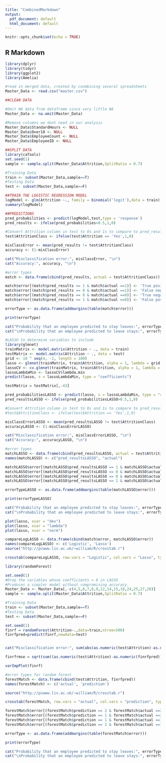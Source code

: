 ```yaml
---
title: "CombinedMarkdown"
output:
  pdf_document: default
  html_document: default
---
```


```r
knitr::opts_chunk$set(echo = TRUE)
```

## R Markdown

```r
library(dplyr)
library(tidyr)
library(ggplot2)
library(Amelia)
```

```r
#read in merged data, created by conmbining several spreadsheets
Master_Data <- read.csv("master.csv")
```

```r
##CLEAN DATA

#Omit NA data from dataframe since very little NA
Master_Data <- na.omit(Master_Data)

#Remove columns we dont need in our analysis
Master_Data$StandardHours <- NULL
Master_Data$Over18 <- NULL
Master_Data$EmployeeCount <- NULL
Master_Data$EmployeeID <- NULL
```

```r
##SPLIT DATA
library(caTools)
set.seed(1)
sample <- sample.split(Master_Data$Attrition,SplitRatio = 0.7)

#Training Data
train <- subset(Master_Data,sample==T)
#Testing Data
test <- subset(Master_Data,sample==F)
```

```r
##TRAIN THE LOGISTIC REGRESSION MODEL
logModel <- glm(Attrition ~., family = binomial('logit'),data = train)
summary(logModel)
```

```r
##PREDICTIONS
pred_probabilities <- predict(logModel,test,type = 'response')
pred_results <- ifelse(pred_probabilities>0.5,1,0)

#Convert Attrition column in test to 0s and 1s to compare to pred_results
test$AttritionClass <- ifelse(test$Attrition == 'Yes',1,0)

misClassError <- mean(pred_results != test$AttritionClass)
accuracy <- (1-misClassError)

cat("Misclassification error:", misClassError, "\n")
cat("Accuracy:", accuracy, "\n")
```

```r
#error types
match <- data.frame(cbind(pred_results, actual = test$AttritionClass))

match$error[(match$pred_results == 1 & match$actual ==1)] <- 'True positive'
match$error[(match$pred_results == 0 & match$actual ==1)] <- 'False negative'
match$error[(match$pred_results == 0 & match$actual ==0)] <- 'True negative'
match$error[(match$pred_results == 1 & match$actual ==0)] <- 'False positive'

errorType <- as.data.frame(addmargins(table(match$error)))

print(errorType)

cat("Probability that an employee predicted to stay leaves:", errorType[1, 2]/(errorType[1, 2] + errorType[3, 2]))
cat("\nProbability that an employee predicted to leave stays:", errorType[2, 2]/(errorType[2, 2] + errorType[4, 2]))
```

```r
#LASSO to determine variables to include
library(glmnet)
trainMatrix <- model.matrix(Attrition ~ ., data = train)
testMatrix <- model.matrix(Attrition ~ ., data = test)
grid <- 10 ^ seq(4, -2, length = 100)
lasso <- glmnet(trainMatrix, train$Attrition, alpha = 1, lambda = grid, thresh = 1e-12, family = "binomial")
lassoCV <- cv.glmnet(trainMatrix, train$Attrition, alpha = 1, lambda = grid, thresh = 1e-12, family = "binomial")
lassoLambdaMin <- lassoCV$lambda.min
predict(lasso, s = lassoLambdaMin, type = "coefficients")
```

```r
testMatrix = testMatrix[,-43]
```

```r
pred_probabilitiesLASSO <- predict(lasso, s = lassoLambdaMin, type = "response", newx = testMatrix)
pred_resultsLASSO <- ifelse(pred_probabilitiesLASSO>0.5,1,0)

#Convert Attrition column in test to 0s and 1s to compare to pred_results
#test$AttritionClass <- ifelse(test$Attrition == 'Yes',1,0)

misClassErrorLASSO <- mean(pred_resultsLASSO != test$AttritionClass)
accuracyLASSO <- (1-misClassErrorLASSO)

cat("Misclassification error:", misClassErrorLASSO, "\n")
cat("Accuracy:", accuracyLASSO, "\n")
```


```r
#error types
matchLASSO <- data.frame(cbind(pred_resultsLASSO, actual = test$AttritionClass))
names(matchLASSO) <- c("pred_resultsLASSO", "actual")

matchLASSO$error[(matchLASSO$pred_resultsLASSO == 1 & matchLASSO$actual ==1)] <- 'True positive'
matchLASSO$error[(matchLASSO$pred_resultsLASSO == 0 & matchLASSO$actual ==1)] <- 'False negative'
matchLASSO$error[(matchLASSO$pred_resultsLASSO == 0 & matchLASSO$actual ==0)] <- 'True negative'
matchLASSO$error[(matchLASSO$pred_resultsLASSO == 1 & matchLASSO$actual ==0)] <- 'False positive'

errorTypeLASSO <- as.data.frame(addmargins(table(matchLASSO$error)))

print(errorTypeLASSO)

cat("Probability that an employee predicted to stay leaves:", errorTypeLASSO[1, 2]/(errorTypeLASSO[1, 2] + errorTypeLASSO[3, 2]))
cat("\nProbability that an employee predicted to leave stays:", errorTypeLASSO[2, 2]/(errorTypeLASSO[2, 2] + errorTypeLASSO[4, 2]))
```


```r
plot(lasso, xvar = "dev")
plot(lasso, xvar = "lambda")
plot(lasso, xvar = "norm")
```

```r
compareLogLASSO <- data.frame(cbind(match$error, matchLASSO$error))
names(compareLogLASSO) <- c('Logistic', 'Lasso')
source("http://pcwww.liv.ac.uk/~william/R/crosstab.r")

crosstab(compareLogLASSO, row.vars = "Logistic", col.vars = "Lasso", type = "f", addmargins=TRUE)
```

```r
library(randomForest)

set.seed(1)
#Drop the variables whose coefficients = 0 in LASSO
#Produces a simpler model without compromising accuracy.
Master_Data <- Master_Data[,-c(4,5,6,7,8,9,12,14,15,18,24,25,27,28)]
sample <- sample.split(Master_Data$Attrition,SplitRatio = 0.7)

#Training Data
train <- subset(Master_Data,sample==T)
#Testing Data
test <- subset(Master_Data,sample==F)

set.seed(1)
finrf = randomForest(Attrition~.,data=train,ntree=500)
finrfpred=predict(finrf,newdata=test)


cat("Misclassification error:", sum(abs(as.numeric(test$Attrition)-as.numeric(finrfpred)))/nrow(test))

finrfrmse = sqrt(sum((as.numeric(test$Attrition)-as.numeric(finrfpred))^2)/nrow(test))

varImpPlot(finrf)
```

```r
#error types for random forest
forestMatch <- data.frame(cbind(test$Attrition, finrfpred))
names(forestMatch) <- c('actual', 'prediction')

source("http://pcwww.liv.ac.uk/~william/R/crosstab.r")

crosstab(forestMatch, row.vars = "actual", col.vars = "prediction", type = "f", addmargins=TRUE)

forestMatch$error[(forestMatch$prediction == 2 & forestMatch$actual ==2)] <- 'True positive'
forestMatch$error[(forestMatch$prediction == 1 & forestMatch$actual ==2)] <- 'False negative'
forestMatch$error[(forestMatch$prediction == 1 & forestMatch$actual ==1)] <- 'True negative'
forestMatch$error[(forestMatch$prediction == 2 & forestMatch$actual ==1)] <- 'False positive'

errorType <- as.data.frame(addmargins(table(forestMatch$error)))

print(errorType)

cat("Probability that an employee predicted to stay leaves:", errorType[1, 2]/(errorType[1, 2] + errorType[3, 2]))
cat("\nProbability that an employee predicted to leave stays:", errorType[2, 2]/(errorType[2, 2] + errorType[4, 2]))
```
